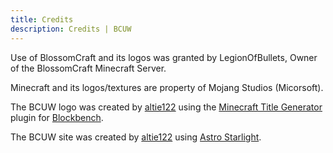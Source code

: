 ```yaml
---
title: Credits
description: Credits | BCUW
---
```


Use of BlossomCraft and its logos was granted by LegionOfBullets, Owner of the BlossomCraft Minecraft Server.

Minecraft and its logos/textures are property of Mojang Studios (Micorsoft).

The BCUW logo was created by [altie122](https://github.com/altie122) using the [Minecraft Title Generator](https://www.blockbench.net/plugins/minecraft_title_generator) plugin for [Blockbench](https://www.blockbench.net/).

The BCUW site was created by [altie122](https://github.com/altie122) using [Astro Starlight](https://starlight.astro.build/).